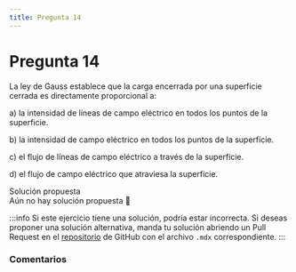 ```yaml
---
title: Pregunta 14
---
```



# Pregunta 14

<div className="exercise">
La ley de Gauss establece que la carga encerrada por una superficie cerrada es directamente proporcional a:

a) la intensidad de líneas de campo eléctrico en todos los puntos de la superficie.

b) la intensidad de campo eléctrico en todos los puntos de la superficie.

c) el flujo de líneas de campo eléctrico a través de la superficie.

d) el flujo de campo eléctrico que atraviesa la superficie.
</div>

<MDXDetails>
<summary>Solución propuesta</summary>

<div className="exercise">
Aún no hay solución propuesta 🥲
</div>

:::info
Si este ejercicio tiene una solución, podría estar incorrecta. Si deseas proponer una solución alternativa, manda tu solución abriendo
un Pull Request en el [repositorio](https://github.com/crow-rojas/apuntes-fundamentals/pulls) de GitHub con el archivo
`.mdx` correspondiente.
:::

</MDXDetails>

### Comentarios

<Disqus
  url="https://crow-rojas.github.io/apuntes-fundamentals/docs/science/electromagnetism/exercises/2019-2/p14"
  identifier="docs/science/electromagnetism/exercises/2019-2/p14"
  title="2019-2 Electricidad y Magnetismo - Pregunta 14"
/>
